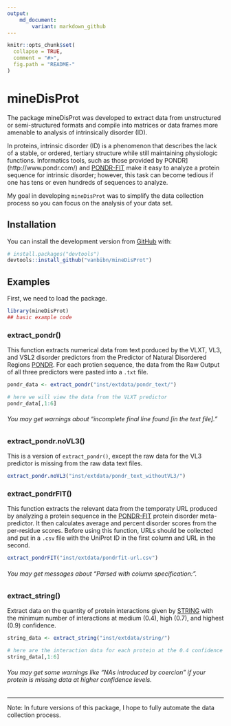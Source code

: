 ```yaml
---
output: 
    md_document:
        variant: markdown_github
---
```


<!-- README.md is generated from README.Rmd. Please edit that file -->

```r
knitr::opts_chunk$set(
  collapse = TRUE,
  comment = "#>",
  fig.path = "README-"
)
```

# mineDisProt

The package mineDisProt was developed to extract data from unstructured or semi-structured formats and compile into matrices or data frames more amenable to analysis of intrinsically disorder (ID).

In proteins, intrinsic disorder (ID) is a phenomenon that describes the lack of a stable, or ordered, tertiary structure while still maintaining physiologic functions.  Informatics tools, such as those provided by PONDR](http://www.pondr.com/) and [PONDR-FIT]( http://original.disprot.org/pondr-fit.php) make it easy to analyze a protein sequence for intrinsic disorder; however, this task can become tedious if one has tens or even hundreds of sequences to analyze. 

My goal in developing `mineDisProt` was to simplify the data collection process so you can focus on the analysis of your data set.



## Installation

You can install the development version from [GitHub](https://github.com/) with:

``` r
# install.packages("devtools")
devtools::install_github("vanbibn/mineDisProt")
```

## Examples

First, we need to load the package.

```r
library(mineDisProt)
## basic example code
```

### extract_pondr()

This function extracts numerical data from text porduced by the VLXT, VL3, and VSL2 disorder predictors from the Predictor of Natural Disordered Regions [PONDR](http://www.pondr.com/). For each protien sequence, the data from the Raw Output of all three predictors were pasted into a `.txt` file.

```r
pondr_data <- extract_pondr("inst/extdata/pondr_text/")

# here we will view the data from the VLXT predictor
pondr_data[,1:6]
```

###### You may get warnings about "incomplete final line found [in the text file]."


### extract_pondr.noVL3()

This is a version of `extract_pondr()`, except the raw data for the VL3 predictor is missing from the raw data text files.

```r
extract_pondr.noVL3("inst/extdata/pondr_text_withoutVL3/")
```


### extract_pondrFIT()

This function extracts the relevant data from the temporaty URL produced by analyzing a protein sequence in the [PONDR-FIT](http://original.disprot.org/pondr-fit.php) protein disorder meta-predictor. It then calculates  average and percent disorder scores from the per-residue scores.  Before using this function, URLs should be collected and put in a `.csv` file with the UniProt ID in the first column and URL in the second.

```r
extract_pondrFIT("inst/extdata/pondrfit-url.csv")
```

###### You may get messages about "Parsed with column specification:".


### extract_string()

Extract data on the quantity of protein interactions given by [STRING](https://string-db.org/) with the minimum number of interactions at medium (0.4), high (0.7), and highest (0.9) confidence.

```r
string_data <- extract_string("inst/extdata/string/")

# here are the interaction data for each protein at the 0.4 confidence level
string_data[,1:6]
```

###### You may get some warnings like "NAs introduced by coercion" if your protein is missing data at higher confidence levels.

***

Note: In future versions of this package, I hope to fully automate the data collection process.
